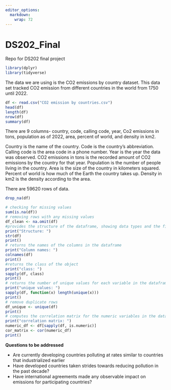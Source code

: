 ```yaml
---
editor_options: 
  markdown: 
    wrap: 72
---
```


# DS202_Final

Repo for DS202 final project

```r
library(dplyr)
library(tidyverse)
```

The data we are using is the CO2 emissions by country dataset. This data
set tracked CO2 emission from different countries in the world from 1750
until 2022.

```r
df <- read.csv("CO2 emission by countries.csv")
head(df)
length(df)
nrow(df)
summary(df)
```

There are 9 columns- country, code, calling code, year, Co2 emissions in
tons, population as of 2022, area, percent of world, and density in km2.

Country is the name of the country. Code is the country's abbreviation.
Calling code is the area code in a phone number. Year is the year the
data was observed. CO2 emissions in tons is the recorded amount of CO2
emissions by the country for that year. Population is the number of
people living in the country. Area is the size of the country in
kilometers squared. Percent of world is how much of the Earth the
country takes up. Density in km2 is the density according to the area.

There are 59620 rows of data.

```r
drop_na(df)
```

```r
# checking for missing values
sum(is.na(df))
# removing rows with any missing values
df_clean <- na.omit(df)
#provides the structure of the dataframe, showing data types and the first few values of each variable, used for understanding the data types of each column
print("Structure: ")
str(df)
print()
# returns the names of the columns in the dataframe
print("Column names: ")
colnames(df)
print()
#returns the class of the object
print("class: ")
sapply(df, class)
print()
# returns the number of unique values for each variable in the dataframe. Helps with understanding the cardinality of each variable
print("unique values: ")
sapply(df, function(x) length(unique(x)))
print()
# remove duplicate rows
df_unique <- unique(df)
print()
# computes the correlation matrix for the numeric variables in the dataframe. Helps with understanding the relationships between different variables
print("correlation matrix: ")
numeric_df <- df[sapply(df, is.numeric)]
cor_matrix <- cor(numeric_df)
print()


```

**Questions to be addressed**

-   Are currently developing countries polluting at rates similar to
    countries that industrialized earlier
-   Have developed countries taken strides towards reducing pollution in
    the past decade?
-   Have international agreements made any observable impact on
    emissions for participating countries?
